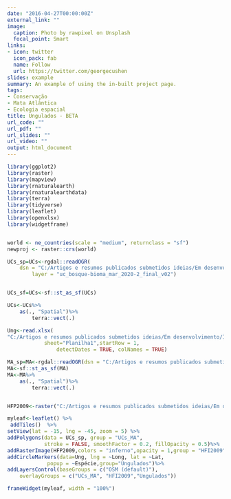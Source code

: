 ```yaml
---
date: "2016-04-27T00:00:00Z"
external_link: ""
image:
  caption: Photo by rawpixel on Unsplash
  focal_point: Smart
links:
- icon: twitter
  icon_pack: fab
  name: Follow
  url: https://twitter.com/georgecushen
slides: example
summary: An example of using the in-built project page.
tags:
- Conservação
- Mata Atlântica
- Ecologia espacial
title: Ungulados - BETA
url_code: ""
url_pdf: ""
url_slides: ""
url_video: ""
output: html_document
---
```

```r
library(ggplot2)
library(raster)
library(mapview)
library(rnaturalearth)
library(rnaturalearthdata)
library(terra)
library(tidyverse)
library(leaflet)
library(openxlsx)
library(widgetframe)


world <- ne_countries(scale = "medium", returnclass = "sf")
newproj <- raster::crs(world)

UCs_sp=UCs<-rgdal::readOGR(
	dsn = "C:/Artigos e resumos publicados submetidos ideias/Em desenvolvimento/INMA/Script/UCs Brasil _Carol Loss", 
		layer = "uc_bosque-bioma_mar_2020-2_final_v02")


UCs_sf=UCs<-sf::st_as_sf(UCs)

UCs<-UCs%>%
	as(., "Spatial")%>%
		terra::vect(.)

Ung<-read.xlsx(
"C:/Artigos e resumos publicados submetidos ideias/Em desenvolvimento/INMA/Script/Anta_queixada_cateto_UCs_CCMA.xlsx",
			sheet="Planilha1",startRow = 1,  
				detectDates = TRUE, colNames = TRUE)

MA_sp=MA<-rgdal::readOGR(dsn = "C:/Artigos e resumos publicados submetidos ideias/Em desenvolvimento/INMA/Script/UCs Brasil _Carol Loss", layer = "mata_atlantica_bosque_bioma2019_dissolved")
MA<-sf::st_as_sf(MA)
MA<-MA%>%
	as(., "Spatial")%>%
		terra::vect(.)


HFP2009<-raster("C:/Artigos e resumos publicados submetidos ideias/Em desenvolvimento/INMA/Script/HFP2009_MA_low.tif")
```



```r
myleaf<-leaflet() %>%  
 addTiles()  %>%
setView(lat = -15, lng = -45, zoom = 5) %>%
addPolygons(data = UCs_sp, group = "UCs_MA",
            stroke = FALSE, smoothFactor = 0.2, fillOpacity = 0.5)%>%
addRasterImage(HFP2009,colors = "inferno",opacity = 1,group = "HFI2009")%>%
addCircleMarkers(data=Ung, lng = ~Long, lat = ~Lat, 
             popup = ~Espécie,group="Ungulados")%>%
addLayersControl(baseGroups = c("OSM (default)"),
	overlayGroups = c("UCs_MA", "HFI2009","Ungulados"))
```



```r
frameWidget(myleaf, width = "100%")
```









